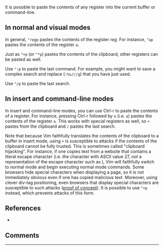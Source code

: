 {{review}}
{{TipImported
|id=1303
|previous=1302
|next=1304
|created=2006
|complexity=basic
|author=Mark Woodward
|version=5.7
|rating=15/11
|category1=
|category2=
}}

It is possible to paste the contents of any register into the current buffer or command-line.

==In normal and visual modes==

In general, <code>"<i>reg</i>p</code> pastes the contents of the register ''reg''. For instance, <code>"ap</code> pastes the contents of the register <code>a</code>.

Just as <code>"+p</code> (or <code>"*p</code>) pastes the contents of the clipboard, other registers can be pasted as well.

Use <code>":p</code> to paste the last command. For example, you might want to save a complex search and replace (<code>:%s///g</code>) that you have just used.

Use <code>"/p</code> to paste the last search.

==In insert and command-line modes==

In insert and command-line modes, you can use Ctrl-r to paste the contents of a register. For instance, pressing Ctrl-r followed by <code>a</code> (i.e. <code><C-r>a</code>) pastes the contents of the register <code>a</code>. This works with special registers as well, so <code><C-r>+</code> pastes from the clipboard and <code><C-r>/</code> pastes the last search.

Note that because Vim faithfully translates the contents of the clipboard to a buffer in insert mode, using <code><C-r>+</code> is susceptible to attacks if the contents of the clipboard cannot be fully trusted. This is sometimes called "clipboard hijacking". For instance, if one copies text from a website that contains a literal escape character (i.e. the character with ASCII value 27, ''not'' a representation of the escape character such as <code><Esc></code>), Vim will faithfully switch to normal mode and begin executing normal mode commands. Some browsers hide special characters when displaying a page, so it is not immediately obvious even if one has copied malicious text. Moreover, using clever div-tag positioning, even browsers that display special characters are susceptible to such attacks ([http://thejh.net/misc/website-terminal-copy-paste proof of concept]). It is possible to use <code><C-o>"+p</code> instead, which prevents attacks of this form.

==References==
*{{help|c_CTRL-R}}

==Comments==

----

